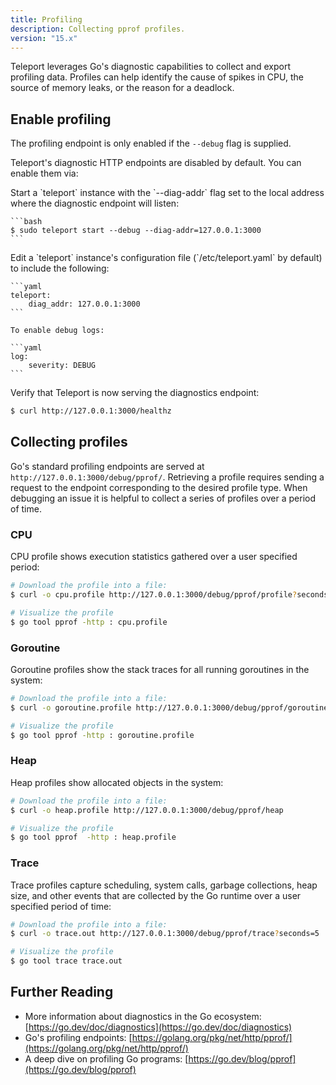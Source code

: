 ```yaml
---
title: Profiling
description: Collecting pprof profiles.
version: "15.x"
---
```


Teleport leverages Go's diagnostic capabilities to collect and export
profiling data. Profiles can help identify the cause of spikes in CPU,
the source of memory leaks, or the reason for a deadlock.

## Enable profiling

The profiling endpoint is only enabled if the `--debug` flag is supplied.

Teleport's diagnostic HTTP endpoints are disabled by default. You can enable
them via:

<Tabs>
  <Tab title="Command line">
    Start a `teleport` instance with the `--diag-addr` flag set to the local
    address where the diagnostic endpoint will listen:

    ```bash
    $ sudo teleport start --debug --diag-addr=127.0.0.1:3000
    ```
  </Tab>

  <Tab title="Config file">
    Edit a `teleport` instance's configuration file (`/etc/teleport.yaml` by
    default) to include the following:

    ```yaml
    teleport:
        diag_addr: 127.0.0.1:3000
    ```

    To enable debug logs:

    ```yaml
    log:
        severity: DEBUG
    ```
  </Tab>
</Tabs>

<Accordion title="Ensure you can connect to the diagnostic endpoint">
  Verify that Teleport is now serving the diagnostics endpoint:

  ```bash
  $ curl http://127.0.0.1:3000/healthz
  ```
</Accordion>

## Collecting profiles

Go's standard profiling endpoints are served at `http://127.0.0.1:3000/debug/pprof/`.
Retrieving a profile requires sending a request to the endpoint corresponding
to the desired profile type. When debugging an issue it is helpful to collect
a series of profiles over a period of time.

### CPU

CPU profile shows execution statistics gathered over a user specified period:

```bash
# Download the profile into a file:
$ curl -o cpu.profile http://127.0.0.1:3000/debug/pprof/profile?seconds=30

# Visualize the profile
$ go tool pprof -http : cpu.profile
```

### Goroutine

Goroutine profiles show the stack traces for all running goroutines in the system:

```bash
# Download the profile into a file:
$ curl -o goroutine.profile http://127.0.0.1:3000/debug/pprof/goroutine

# Visualize the profile
$ go tool pprof -http : goroutine.profile
```

### Heap

Heap profiles show allocated objects in the system:

```bash
# Download the profile into a file:
$ curl -o heap.profile http://127.0.0.1:3000/debug/pprof/heap

# Visualize the profile
$ go tool pprof  -http : heap.profile
```

### Trace

Trace profiles capture scheduling, system calls, garbage collections, heap size, and other events that are collected by the Go runtime
over a user specified period of time:

```bash
# Download the profile into a file:
$ curl -o trace.out http://127.0.0.1:3000/debug/pprof/trace?seconds=5

# Visualize the profile
$ go tool trace trace.out
```

## Further Reading

- More information about diagnostics in the Go ecosystem: [https://go.dev/doc/diagnostics](https://go.dev/doc/diagnostics)
- Go's profiling endpoints: [https://golang.org/pkg/net/http/pprof/](https://golang.org/pkg/net/http/pprof/)
- A deep dive on profiling Go programs: [https://go.dev/blog/pprof](https://go.dev/blog/pprof)
